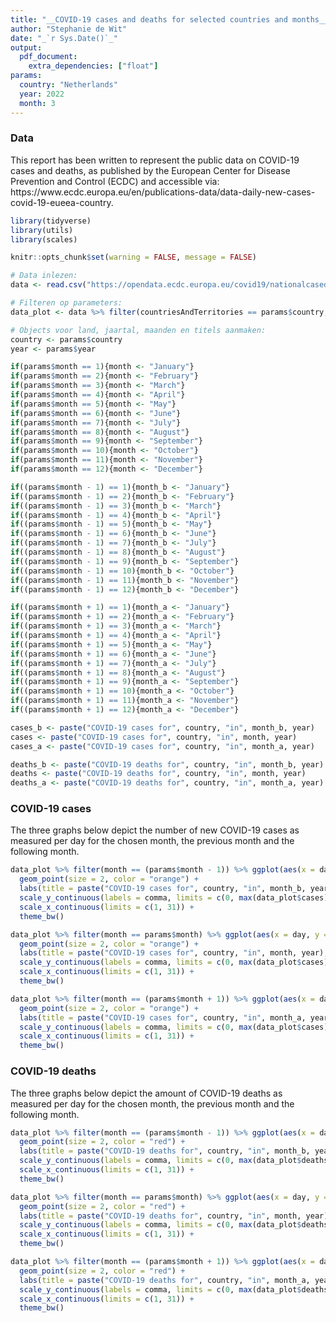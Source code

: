 ```yaml
---
title: "__COVID-19 cases and deaths for selected countries and months__"
author: "Stephanie de Wit"
date: "_`r Sys.Date()`_"
output: 
  pdf_document:
    extra_dependencies: ["float"]
params:
  country: "Netherlands"
  year: 2022
  month: 3
---
```


### Data 

This report has been written to represent the public data on COVID-19 cases and deaths, as published by the European Center for Disease Prevention and Control (ECDC) and accessible via: https://www.ecdc.europa.eu/en/publications-data/data-daily-new-cases-covid-19-eueea-country.

```r
library(tidyverse)
library(utils)
library(scales)

knitr::opts_chunk$set(warning = FALSE, message = FALSE)
```

```r
# Data inlezen:
data <- read.csv("https://opendata.ecdc.europa.eu/covid19/nationalcasedeath_eueea_daily_ei/csv", na.strings = "", fileEncoding = "UTF-8-BOM")

# Filteren op parameters:
data_plot <- data %>% filter(countriesAndTerritories == params$country, year == params$year, month == (params$month - 1) | month == params$month | month == (params$month + 1))
```

```r
# Objects voor land, jaartal, maanden en titels aanmaken:
country <- params$country
year <- params$year

if(params$month == 1){month <- "January"}
if(params$month == 2){month <- "February"}
if(params$month == 3){month <- "March"}
if(params$month == 4){month <- "April"}
if(params$month == 5){month <- "May"}
if(params$month == 6){month <- "June"}
if(params$month == 7){month <- "July"}
if(params$month == 8){month <- "August"}
if(params$month == 9){month <- "September"}
if(params$month == 10){month <- "October"}
if(params$month == 11){month <- "November"}
if(params$month == 12){month <- "December"}

if((params$month - 1) == 1){month_b <- "January"}
if((params$month - 1) == 2){month_b <- "February"}
if((params$month - 1) == 3){month_b <- "March"}
if((params$month - 1) == 4){month_b <- "April"}
if((params$month - 1) == 5){month_b <- "May"}
if((params$month - 1) == 6){month_b <- "June"}
if((params$month - 1) == 7){month_b <- "July"}
if((params$month - 1) == 8){month_b <- "August"}
if((params$month - 1) == 9){month_b <- "September"}
if((params$month - 1) == 10){month_b <- "October"}
if((params$month - 1) == 11){month_b <- "November"}
if((params$month - 1) == 12){month_b <- "December"}

if((params$month + 1) == 1){month_a <- "January"}
if((params$month + 1) == 2){month_a <- "February"}
if((params$month + 1) == 3){month_a <- "March"}
if((params$month + 1) == 4){month_a <- "April"}
if((params$month + 1) == 5){month_a <- "May"}
if((params$month + 1) == 6){month_a <- "June"}
if((params$month + 1) == 7){month_a <- "July"}
if((params$month + 1) == 8){month_a <- "August"}
if((params$month + 1) == 9){month_a <- "September"}
if((params$month + 1) == 10){month_a <- "October"}
if((params$month + 1) == 11){month_a <- "November"}
if((params$month + 1) == 12){month_a <- "December"}

cases_b <- paste("COVID-19 cases for", country, "in", month_b, year)
cases <- paste("COVID-19 cases for", country, "in", month, year)
cases_a <- paste("COVID-19 cases for", country, "in", month_a, year)

deaths_b <- paste("COVID-19 deaths for", country, "in", month_b, year)
deaths <- paste("COVID-19 deaths for", country, "in", month, year)
deaths_a <- paste("COVID-19 deaths for", country, "in", month_a, year)
```

### COVID-19 cases

The three graphs below depict the number of new COVID-19 cases as measured per day for the chosen month, the previous month and the following month.

```r
data_plot %>% filter(month == (params$month - 1)) %>% ggplot(aes(x = day, y = cases)) +
  geom_point(size = 2, color = "orange") +
  labs(title = paste("COVID-19 cases for", country, "in", month_b, year), x = "Day", y = "New COVID-19 cases") +
  scale_y_continuous(labels = comma, limits = c(0, max(data_plot$cases))) +
  scale_x_continuous(limits = c(1, 31)) +
  theme_bw()
```

```r
data_plot %>% filter(month == params$month) %>% ggplot(aes(x = day, y = cases)) +
  geom_point(size = 2, color = "orange") +
  labs(title = paste("COVID-19 cases for", country, "in", month, year), x = "Day", y = "New COVID-19 cases") +
  scale_y_continuous(labels = comma, limits = c(0, max(data_plot$cases))) +
  scale_x_continuous(limits = c(1, 31)) +
  theme_bw()
```

```r
data_plot %>% filter(month == (params$month + 1)) %>% ggplot(aes(x = day, y = cases)) +
  geom_point(size = 2, color = "orange") +
  labs(title = paste("COVID-19 cases for", country, "in", month_a, year), x = "Day", y = "New COVID-19 cases") +
  scale_y_continuous(labels = comma, limits = c(0, max(data_plot$cases))) +
  scale_x_continuous(limits = c(1, 31)) +
  theme_bw()
```

### COVID-19 deaths

The three graphs below depict the amount of COVID-19 deaths as measured per day for the chosen month, the previous month and the following month.

```r
data_plot %>% filter(month == (params$month - 1)) %>% ggplot(aes(x = day, y = deaths)) +
  geom_point(size = 2, color = "red") +
  labs(title = paste("COVID-19 deaths for", country, "in", month_b, year), x = "Day", y = " New COVID-19 deaths") +
  scale_y_continuous(labels = comma, limits = c(0, max(data_plot$deaths))) +
  scale_x_continuous(limits = c(1, 31)) +
  theme_bw()
```

```r
data_plot %>% filter(month == params$month) %>% ggplot(aes(x = day, y = deaths)) +
  geom_point(size = 2, color = "red") +
  labs(title = paste("COVID-19 deaths for", country, "in", month, year), x = "Day", y = "New COVID-19 deaths") +
  scale_y_continuous(labels = comma, limits = c(0, max(data_plot$deaths))) +
  scale_x_continuous(limits = c(1, 31)) +
  theme_bw()
```

```r
data_plot %>% filter(month == (params$month + 1)) %>% ggplot(aes(x = day, y = deaths)) +
  geom_point(size = 2, color = "red") +
  labs(title = paste("COVID-19 deaths for", country, "in", month_a, year), x = "Day", y = "New COVID-19 deaths") +
  scale_y_continuous(labels = comma, limits = c(0, max(data_plot$deaths))) +
  scale_x_continuous(limits = c(1, 31)) +
  theme_bw()
```
